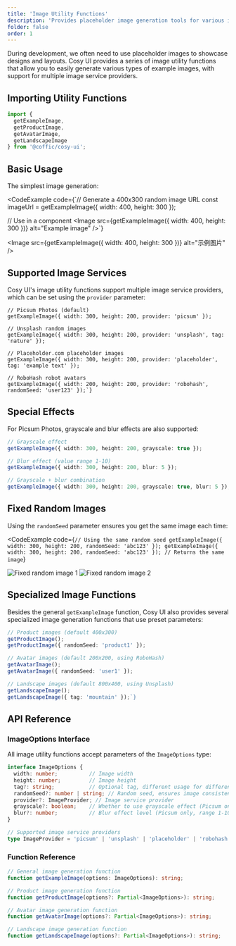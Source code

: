 ```yaml
---
title: 'Image Utility Functions'
description: 'Provides placeholder image generation tools for various image services, supporting features such as random seeds, tags, grayscale, and blur effects'
folder: false
order: 1
---
```



During development, we often need to use placeholder images to showcase designs and layouts. Cosy UI provides a series of image utility functions that allow you to easily generate various types of example images, with support for multiple image service providers.

## Importing Utility Functions

```ts
import { 
  getExampleImage, 
  getProductImage, 
  getAvatarImage, 
  getLandscapeImage 
} from '@coffic/cosy-ui';
```

## Basic Usage

The simplest image generation:

<CodeExample
  code={`// Generate a 400x300 random image URL
const imageUrl = getExampleImage({ width: 400, height: 300 });

// Use in a component
<Image src={getExampleImage({ width: 400, height: 300 })} alt="Example image" />`}
>
  <Image src={getExampleImage({ width: 400, height: 300 })} alt="示例图片" />
</CodeExample>

## Supported Image Services

Cosy UI's image utility functions support multiple image service providers, which can be set using the `provider` parameter:

```
// Picsum Photos (default)
getExampleImage({ width: 300, height: 200, provider: 'picsum' });

// Unsplash random images
getExampleImage({ width: 300, height: 200, provider: 'unsplash', tag: 'nature' });

// Placeholder.com placeholder images
getExampleImage({ width: 300, height: 200, provider: 'placeholder', tag: 'example text' });

// RoboHash robot avatars
getExampleImage({ width: 200, height: 200, provider: 'robohash', randomSeed: 'user123' });`}
```

## Special Effects

For Picsum Photos, grayscale and blur effects are also supported:

```ts
// Grayscale effect
getExampleImage({ width: 300, height: 200, grayscale: true });

// Blur effect (value range 1-10)
getExampleImage({ width: 300, height: 200, blur: 5 });

// Grayscale + blur combination
getExampleImage({ width: 300, height: 200, grayscale: true, blur: 5 });`}
```

## Fixed Random Images

Using the `randomSeed` parameter ensures you get the same image each time:

<CodeExample
  code={`// Using the same random seed
getExampleImage({ width: 300, height: 200, randomSeed: 'abc123' });
getExampleImage({ width: 300, height: 200, randomSeed: 'abc123' }); // Returns the same image`}
>
  <div class="cosy:grid cosy:grid-cols-2 cosy:gap-4">
    <Image src={getExampleImage({ width: 300, height: 200, randomSeed: 'abc123' })} alt="Fixed random image 1" />
    <Image src={getExampleImage({ width: 300, height: 200, randomSeed: 'abc123' })} alt="Fixed random image 2" />
  </div>
</CodeExample>

## Specialized Image Functions

Besides the general `getExampleImage` function, Cosy UI also provides several specialized image generation functions that use preset parameters:

```ts
// Product images (default 400x300)
getProductImage();
getProductImage({ randomSeed: 'product1' });

// Avatar images (default 200x200, using RoboHash)
getAvatarImage();
getAvatarImage({ randomSeed: 'user1' });

// Landscape images (default 800x400, using Unsplash)
getLandscapeImage();
getLandscapeImage({ tag: 'mountain' });`}
```

## API Reference

### ImageOptions Interface

All image utility functions accept parameters of the `ImageOptions` type:

```ts
interface ImageOptions {
  width: number;          // Image width
  height: number;         // Image height
  tag?: string;           // Optional tag, different usage for different providers
  randomSeed?: number | string; // Random seed, ensures image consistency
  provider?: ImageProvider; // Image service provider
  grayscale?: boolean;    // Whether to use grayscale effect (Picsum only)
  blur?: number;          // Blur effect level (Picsum only, range 1-10)
}

// Supported image service providers
type ImageProvider = 'picsum' | 'unsplash' | 'placeholder' | 'robohash';
```

### Function Reference

```ts
// General image generation function
function getExampleImage(options: ImageOptions): string;

// Product image generation function
function getProductImage(options?: Partial<ImageOptions>): string;

// Avatar image generation function
function getAvatarImage(options?: Partial<ImageOptions>): string;

// Landscape image generation function
function getLandscapeImage(options?: Partial<ImageOptions>): string;
```
